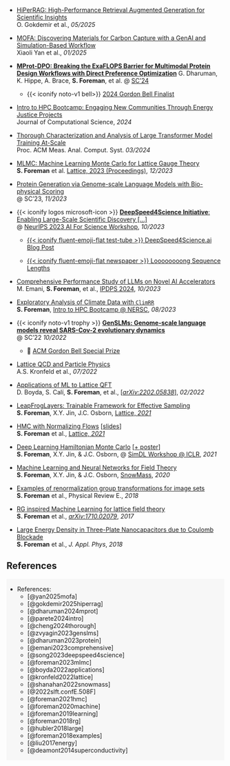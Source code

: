 - [HiPerRAG: High-Performance Retrieval Augmented Generation for Scientific Insights](https://arxiv.org/abs/2505.04846)  
  [O. Gokdemir et al., _05/2025_]{.dim-text}

- [MOFA: Discovering Materials for Carbon Capture with a GenAI and Simulation-Based Workflow](https://arxiv.org/abs/2501.10651)  
  [Xiaoli Yan et al., _01/2025_]{.dim-text}

- [**MProt-DPO: Breaking the ExaFLOPS Barrier for Multimodal Protein Design Workflows with Direct Preference Optimization**](https://doi.org/10.1109/SC41406.2024.00013)
  [G. Dharuman, K. Hippe, A. Brace, **S. Foreman**, et al. @ [SC'24](https://sc24.supercomputing.org/)]{.dim-text}

  - {{< iconify noto-v1 bell>}} [[2024 Gordon Bell Finalist]{.highlight-pink}](https://sc24.supercomputing.org/2024/10/presenting-the-finalists-for-the-2024-gordon-bell-prize/)

- [Intro to HPC Bootcamp: Engaging New Communities Through Energy Justice Projects](https://jocse.org/downloads/jocse-15-1-10.pdf)  
    [Journal of Computational Science, _2024_]{.dim-text}

- [Thorough Characterization and Analysis of Large Transformer Model Training At-Scale](https://doi.org/10.1145/3639034)  
    [Proc. ACM Meas. Anal. Comput. Syst. _03/2024_]{.dim-text}

- [MLMC: Machine Learning Monte Carlo for Lattice Gauge Theory](https://arxiv.org/abs/2312.08936)  
    [**S. Foreman** et al. [Lattice, 2023 (Proceedings)](https://indico.fnal.gov/event/57249/), _12/2023_]{.dim-text}

- [Protein Generation via Genome-scale Language Models with Bio-physical Scoring ](https://dl.acm.org/doi/abs/10.1145/3624062.3626087)  
    [@ SC'23, _11/2023_]{.dim-text}

- {{< iconify logos microsoft-icon >}} [**DeepSpeed4Science Initiative**: Enabling Large-Scale Scientific Discovery \[...\]](https://arxiv.org/abs/2310.04610)  
    [@ [NeurIPS 2023 AI For Science Workshop](https://ai4sciencecommunity.github.io/neurips23.html), _10/2023_]{.dim-text}

  - [{{< iconify fluent-emoji-flat test-tube >}} DeepSpeed4Science.ai Blog Post](https://deepspeed4science.ai/2023/09/18/model-showcase-genslms/)

  - [{{< iconify fluent-emoji-flat newspaper >}} Loooooooong Sequence Lengths](/posts/AuroraGPT/long-sequences/index.qmd)

- [Comprehensive Performance Study of LLMs on Novel AI Accelerators](https://arxiv.org/abs/2310.04607)  
    [M. Emani, **S. Foreman**, et al., [IPDPS 2024](https://www.ipdps.org/), _10/2023_]{.dim-text}

- [Exploratory Analysis of Climate Data with `ClimRR`](https://saforem2.github.io/climate-analysis)  
    [**S. Foreman**, [Intro to HPC Bootcamp @ NERSC](https://github.com/NERSC/intro-HPC-bootcamp-2023), _08/2023_]{.dim-text}

- {{< iconify noto-v1 trophy >}} [**GenSLMs: Genome-scale language models reveal SARS-Cov-2 evolutionary dynamics**](https://www.biorxiv.org/content/10.1101/2022.10.10.511571v1.abstract)  
    [@ SC'22 _10/2022_]{.dim-text}

  - 🥇 [[ACM Gordon Bell Special Prize]{.highlight-pink}](https://www.acm.org/media-center/2023/november/gordon-bell-special-prize-covid-research-2022)

- [Lattice QCD and Particle Physics](https://arxiv.org/abs/2207.07641)  
    [A.S. Kronfeld et al., _07/2022_]{.dim-text}

- [Applications of ML to Lattice QFT](https://arxiv.org/abs/2202.05838)  
    [D. Boyda, S. Calí, **S. Foreman**, et al., \[[_arXiv:2202.05838_](https://arxiv.org/abs/2202.05838)\], _02/2022_]{.dim-text}

- [LeapFrogLayers: Trainable Framework for Effective Sampling](https://arxiv.org/abs/2112.01582)  
    [**S. Foreman**, X.Y. Jin, J.C. Osborn, [Lattice, _2021_](https://indico.cern.ch/event/1006302)]{.dim-text}

- [HMC with Normalizing Flows](https://arxiv.org/abs/2112.01586) \[[slides](https://indico.cern.ch/event/1006302/contributions/4380743/)\]  
    [**S. Foreman** et al., [Lattice, _2021_](https://indico.cern.ch/event/1006302/)]{.dim-text}

- [Deep Learning Hamiltonian Monte Carlo](https://arxiv.org/abs/2105.03418)  \[[+ poster](https://simdl.github.io/posters/57-supp_DLHMC_Foreman_SimDL-ICLR2021_poster1.pdf)\]  
    [**S. Foreman**, X.Y. Jin, & J.C. Osborn, @ [SimDL Workshop @ ICLR](https://simdl.github.io/), _2021_]{.dim-text}

- [Machine Learning and Neural Networks for Field Theory](https://bit.ly/snowmass_ml2020)  
    [**S. Foreman**, X.Y. Jin, & J.C. Osborn, [SnowMass](https://snowmass21.org/), _2020_]{.dim-text}

- [Examples of renormalization group transformations for image sets](https://journals.aps.org/pre/abstract/10.1103/PhysRevE.98.052129)  
    [**S. Foreman** et al., Physical Review E., _2018_]{.dim-text}

- [RG inspired Machine Learning for lattice field theory](https://arxiv.org/abs/1710.02079)  
    [**S. Foreman** et al., [_arXiv:1710.02079_](https://www.arxiv.or/abs/1710.02079), _2017_]{.dim-text}

- [Large Energy Density in Three-Plate Nanocapacitors due to Coulomb Blockade](https://doi.org/10.1063/1.5009698)  
    [**S. Foreman** et al., _J. Appl. Phys_, _2018_]{.dim-text}

## References

::: {.callout-tip icon=false aria-label="References" title='[📓 References]{.dim-text}' collapse="true" style="text-align: left!important; background-color:rgba(131,131,131,0.05)!important; border: 1px solid rgba(131,131,131,0.0); width: 100%; opacity:100%;"}

- References:
    - [@yan2025mofa]
    - [@gokdemir2025hiperrag]
    - [@dharuman2024mprot]
    - [@parete2024intro]
    - [@cheng2024thorough]
    - [@zvyagin2023genslms]
    - [@dharuman2023protein]
    - [@emani2023comprehensive]
    - [@song2023deepspeed4science]
    - [@foreman2023mlmc]
    - [@boyda2022applications]
    - [@kronfeld2022lattice]
    - [@shanahan2022snowmass]
    - [@2022slft.confE.508F]
    - [@foreman2021hmc]
    - [@foreman2020machine]
    - [@foreman2019learning]
    - [@foreman2018rg]
    - [@hubler2018large]
    - [@foreman2018examples]
    - [@liu2017energy]
    - [@deamont2014superconductivity]


::: {#refs}
:::

:::

